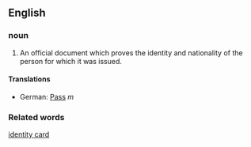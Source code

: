 ==English==
===noun===
# An official document which proves the identity and nationality of the person for which it was issued.

====Translations====
*German: [[Pass]] ''m''

===Related words===
[[identity card]]
